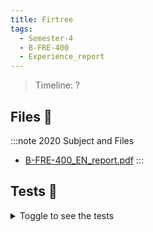 ```yaml
---
title: Firtree
tags:
  - Semester-4
  - B-FRE-400
  - Experience_report
---
```

> Timeline: ?


## Files 📂

:::note 2020 Subject and Files
- [B-FRE-400_EN_report.pdf](https://github.com/Studio-17/Epitech-Subjects/raw/main/Semester-4/B-FRE-400/Experience_report/B-FRE-400_EN_report.pdf)
:::

## Tests 🤖
<details>
  <summary>Toggle to see the tests</summary>
  <div>
Yo
  </div>
</details>
